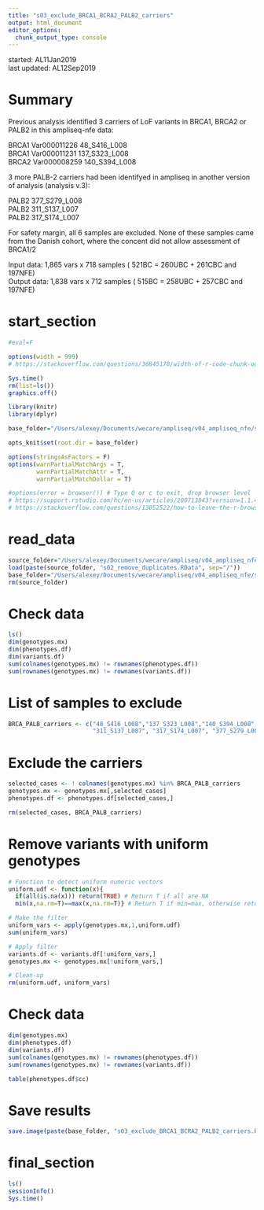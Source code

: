 ```yaml
---
title: "s03_exclude_BRCA1_BCRA2_PALB2_carriers"
output: html_document
editor_options: 
  chunk_output_type: console
---
```


started: AL11Jan2019  
last updated: AL12Sep2019  

# Summary  

Previous analysis identified 3 carriers of LoF variants 
in BRCA1, BRCA2 or PALB2 in this ampliseq-nfe data:  

BRCA1 Var000011226 48_S416_L008  
BRCA1 Var000011231 137_S323_L008  
BRCA2 Var000008259 140_S394_L008  

3 more PALB-2 carriers had been identifyed in ampliseq in another 
version of analysis (analysis v.3):  

PALB2	377_S279_L008  
PALB2	311_S137_L007  
PALB2	317_S174_L007  

For safety margin, all 6 samples are excluded.
None of these samples came from the Danish cohort, 
where the concent did not allow assessment of BRCA1/2

Input data: 1,865 vars x 718 samples ( 521BC = 260UBC + 261CBC and 197NFE)  
Output data: 1,838 vars x 712 samples ( 515BC = 258UBC + 257CBC and 197NFE)  

# start_section

<style>
pre {
  overflow-x: auto;
}
pre code {
  word-wrap: normal;
  white-space: pre;
}
</style>

```r

#eval=F

options(width = 999)
# https://stackoverflow.com/questions/36845178/width-of-r-code-chunk-output-in-rmarkdown-files-knitr-ed-to-html

```

```r

Sys.time()
rm(list=ls())
graphics.off()

library(knitr)
library(dplyr)

base_folder="/Users/alexey/Documents/wecare/ampliseq/v04_ampliseq_nfe/s11_remove_BRCA_PALB_carriers"

opts_knit$set(root.dir = base_folder)

options(stringsAsFactors = F)
options(warnPartialMatchArgs = T, 
        warnPartialMatchAttr = T, 
        warnPartialMatchDollar = T)

#options(error = browser()) # Type Q or c to exit, drop browser level
# https://support.rstudio.com/hc/en-us/articles/200713843?version=1.1.456&mode=desktop
# https://stackoverflow.com/questions/13052522/how-to-leave-the-r-browser-mode-in-the-console-window/13052588 

```

# read_data  

```r

source_folder="/Users/alexey/Documents/wecare/ampliseq/v04_ampliseq_nfe/s10_remove_duplicates"
load(paste(source_folder, "s02_remove_duplicates.RData", sep="/"))
base_folder="/Users/alexey/Documents/wecare/ampliseq/v04_ampliseq_nfe/s11_remove_BRCA_PALB_carriers"
rm(source_folder)

```

# Check data

```r

ls()
dim(genotypes.mx)
dim(phenotypes.df)
dim(variants.df)
sum(colnames(genotypes.mx) != rownames(phenotypes.df))
sum(rownames(genotypes.mx) != rownames(variants.df))

```

# List of samples to exclude  

```r

BRCA_PALB_carriers <- c("48_S416_L008","137_S323_L008","140_S394_L008",
                        "311_S137_L007", "317_S174_L007", "377_S279_L008") 

```

# Exclude the carriers

```r

selected_cases <- ! colnames(genotypes.mx) %in% BRCA_PALB_carriers
genotypes.mx <- genotypes.mx[,selected_cases]
phenotypes.df <- phenotypes.df[selected_cases,]

rm(selected_cases, BRCA_PALB_carriers)

```

# Remove variants with uniform genotypes

```r

# Function to detect uniform numeric vectors
uniform.udf <- function(x){
  if(all(is.na(x))) return(TRUE) # Return T if all are NA
  min(x,na.rm=T)==max(x,na.rm=T)} # Return T if min=max, otherwise return F

# Make the filter
uniform_vars <- apply(genotypes.mx,1,uniform.udf)
sum(uniform_vars)

# Apply filter
variants.df <- variants.df[!uniform_vars,]
genotypes.mx <- genotypes.mx[!uniform_vars,]

# Clean-up
rm(uniform.udf, uniform_vars)

```

# Check data

```r

dim(genotypes.mx)
dim(phenotypes.df)
dim(variants.df)
sum(colnames(genotypes.mx) != rownames(phenotypes.df))
sum(rownames(genotypes.mx) != rownames(variants.df))

table(phenotypes.df$cc)

```

# Save results

```r

save.image(paste(base_folder, "s03_exclude_BRCA1_BCRA2_PALB2_carriers.RData", sep="/"))

```

# final_section

```r

ls()
sessionInfo()
Sys.time()

```
